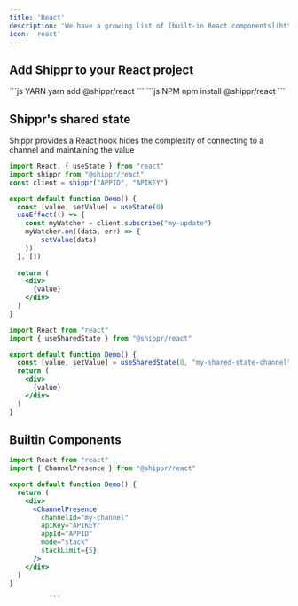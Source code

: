 ```yaml
---
title: 'React'
description: 'We have a growing list of [built-in React components](https://main--64c9065f0cdd34cacb3c195a.chromatic.com/) built on top of our infrastructure'
icon: 'react'
---
```


## Add Shippr to your React project

<CodeGroup>
```js YARN
yarn add @shippr/react
```
```js NPM
npm install @shippr/react
```
</CodeGroup>


## Shippr's shared state

Shippr provides a React hook hides the complexity of connecting to a channel and maintaining the value

<CodeGroup>

```jsx with useState
import React, { useState } from "react"
import shippr from "@shippr/react"
const client = shippr("APPID", "APIKEY")

export default function Demo() {
  const [value, setValue] = useState(0)
  useEffect(() => {
    const myWatcher = client.subscribe("my-update")
    myWatcher.on((data, err) => {
        setValue(data)
    })
  }, [])
  
  return (
    <div>
      {value}
    </div>
  )
}

```
```jsx with useSharedState
import React from "react"
import { useSharedState } from "@shippr/react"

export default function Demo() {
  const [value, setValue] = useSharedState(0, "my-shared-state-channel")
  return (
    <div>
      {value}
    </div>
  )
}

```
</CodeGroup>


## Builtin Components


```jsx simple presence component
import React from "react"
import { ChannelPresence } from "@shippr/react"

export default function Demo() {
  return (
    <div>
      <ChannelPresence
        channelId="my-channel"
        apiKey="APIKEY"
        appId="APPID"
        mode="stack"
        stackLimit={5}
      />
    </div>
  )
}

          ```


